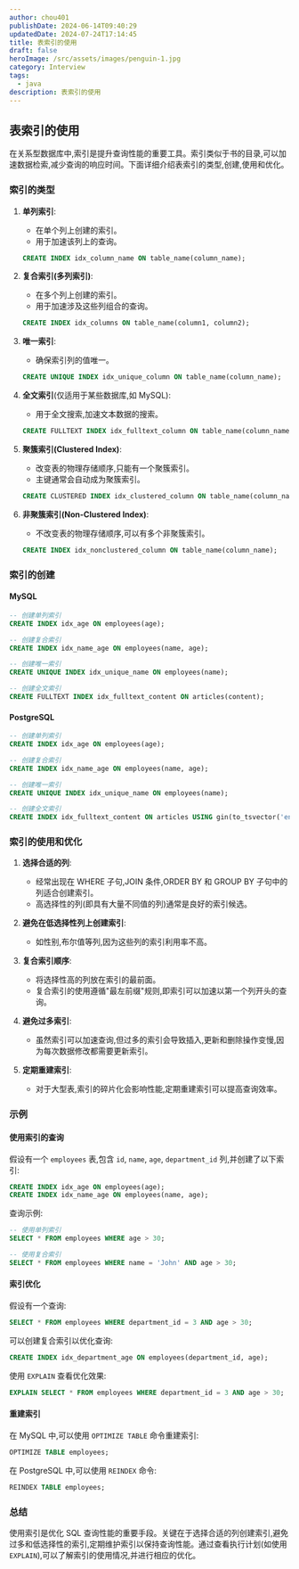 ```yaml
---
author: chou401
publishDate: 2024-06-14T09:40:29
updatedDate: 2024-07-24T17:14:45
title: 表索引的使用
draft: false
heroImage: /src/assets/images/penguin-1.jpg
category: Interview
tags:
  - java
description: 表索引的使用
---
```


## 表索引的使用

在关系型数据库中,索引是提升查询性能的重要工具。索引类似于书的目录,可以加速数据检索,减少查询的响应时间。下面详细介绍表索引的类型,创建,使用和优化。

### 索引的类型

1. **单列索引**:

   - 在单个列上创建的索引。
   - 用于加速该列上的查询。

   ```sql
   CREATE INDEX idx_column_name ON table_name(column_name);
   ```

2. **复合索引(多列索引)**:

   - 在多个列上创建的索引。
   - 用于加速涉及这些列组合的查询。

   ```sql
   CREATE INDEX idx_columns ON table_name(column1, column2);
   ```

3. **唯一索引**:

   - 确保索引列的值唯一。

   ```sql
   CREATE UNIQUE INDEX idx_unique_column ON table_name(column_name);
   ```

4. **全文索引**(仅适用于某些数据库,如 MySQL):

   - 用于全文搜索,加速文本数据的搜索。

   ```sql
   CREATE FULLTEXT INDEX idx_fulltext_column ON table_name(column_name);
   ```

5. **聚簇索引(Clustered Index)**:

   - 改变表的物理存储顺序,只能有一个聚簇索引。
   - 主键通常会自动成为聚簇索引。

   ```sql
   CREATE CLUSTERED INDEX idx_clustered_column ON table_name(column_name);
   ```

6. **非聚簇索引(Non-Clustered Index)**:

   - 不改变表的物理存储顺序,可以有多个非聚簇索引。

   ```sql
   CREATE INDEX idx_nonclustered_column ON table_name(column_name);
   ```

### 索引的创建

#### MySQL

```sql
-- 创建单列索引
CREATE INDEX idx_age ON employees(age);

-- 创建复合索引
CREATE INDEX idx_name_age ON employees(name, age);

-- 创建唯一索引
CREATE UNIQUE INDEX idx_unique_name ON employees(name);

-- 创建全文索引
CREATE FULLTEXT INDEX idx_fulltext_content ON articles(content);
```

#### PostgreSQL

```sql
-- 创建单列索引
CREATE INDEX idx_age ON employees(age);

-- 创建复合索引
CREATE INDEX idx_name_age ON employees(name, age);

-- 创建唯一索引
CREATE UNIQUE INDEX idx_unique_name ON employees(name);

-- 创建全文索引
CREATE INDEX idx_fulltext_content ON articles USING gin(to_tsvector('english', content));
```

### 索引的使用和优化

1. **选择合适的列**:

   - 经常出现在 WHERE 子句,JOIN 条件,ORDER BY 和 GROUP BY 子句中的列适合创建索引。
   - 高选择性的列(即具有大量不同值的列)通常是良好的索引候选。

2. **避免在低选择性列上创建索引**:

   - 如性别,布尔值等列,因为这些列的索引利用率不高。

3. **复合索引顺序**:

   - 将选择性高的列放在索引的最前面。
   - 复合索引的使用遵循"最左前缀"规则,即索引可以加速以第一个列开头的查询。

4. **避免过多索引**:

   - 虽然索引可以加速查询,但过多的索引会导致插入,更新和删除操作变慢,因为每次数据修改都需要更新索引。

5. **定期重建索引**:
   - 对于大型表,索引的碎片化会影响性能,定期重建索引可以提高查询效率。

### 示例

#### 使用索引的查询

假设有一个 `employees` 表,包含 `id`, `name`, `age`, `department_id` 列,并创建了以下索引:

```sql
CREATE INDEX idx_age ON employees(age);
CREATE INDEX idx_name_age ON employees(name, age);
```

查询示例:

```sql
-- 使用单列索引
SELECT * FROM employees WHERE age > 30;

-- 使用复合索引
SELECT * FROM employees WHERE name = 'John' AND age > 30;
```

#### 索引优化

假设有一个查询:

```sql
SELECT * FROM employees WHERE department_id = 3 AND age > 30;
```

可以创建复合索引以优化查询:

```sql
CREATE INDEX idx_department_age ON employees(department_id, age);
```

使用 `EXPLAIN` 查看优化效果:

```sql
EXPLAIN SELECT * FROM employees WHERE department_id = 3 AND age > 30;
```

#### 重建索引

在 MySQL 中,可以使用 `OPTIMIZE TABLE` 命令重建索引:

```sql
OPTIMIZE TABLE employees;
```

在 PostgreSQL 中,可以使用 `REINDEX` 命令:

```sql
REINDEX TABLE employees;
```

### 总结

使用索引是优化 SQL 查询性能的重要手段。关键在于选择合适的列创建索引,避免过多和低选择性的索引,定期维护索引以保持查询性能。通过查看执行计划(如使用 `EXPLAIN`),可以了解索引的使用情况,并进行相应的优化。
